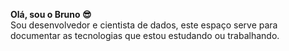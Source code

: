 **Olá, sou o Bruno 😎**  
Sou desenvolvedor e cientista de dados, este espaço serve para documentar as tecnologias que estou estudando ou trabalhando.